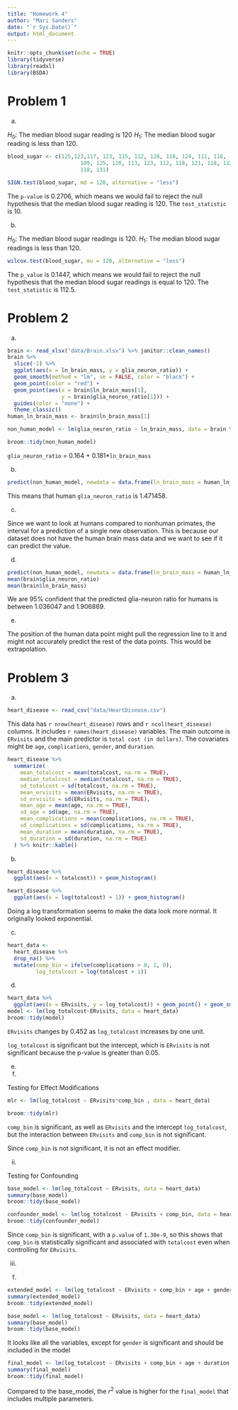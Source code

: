 ```yaml
---
title: "Homework 4"
author: "Mari Sanders"
date: "`r Sys.Date()`"
output: html_document
---
```


```r
knitr::opts_chunk$set(echo = TRUE)
library(tidyverse)
library(readxl)
library(BSDA)
```

# Problem 1 

a) 

$H_0:$ The median blood sugar reading is 120
$H_1:$ The median blood sugar reading is less than 120. 

```r
blood_sugar <- c(125,123,117, 123, 115, 112, 128, 118, 124, 111, 116, 
                       109, 125, 120, 113, 123, 112, 118, 121, 118, 122, 115,105, 
                       118, 131)

SIGN.test(blood_sugar, md = 120, alternative = "less")

```

The `p-value` is 0.2706, which means we would fail to reject the null hypothesis that the median blood sugar reading is 120. The `test_statistic` is 10. 

b)

$H_0:$ The median blood sugar readings is 120. 
$H_1:$ The median blood sugar readings is less than 120. 

```r
wilcox.test(blood_sugar, mu = 120, alternative = "less")
```

The `p_value` is 0.1447, which means we would fail to reject the null hypothesis that the median blood sugar readings is equal to 120. The `test_statistic` is 112.5. 

# Problem 2 

a) 

```r
brain <- read_xlsx("data/Brain.xlsx") %>% janitor::clean_names() 
brain %>% 
  slice(-1) %>% 
  ggplot(aes(x = ln_brain_mass, y = glia_neuron_ratio)) +
  geom_smooth(method = "lm", se = FALSE, color = "black") +
  geom_point(color = "red") +
  geom_point(aes(x = brain$ln_brain_mass[1], 
                 y = brain$glia_neuron_ratio[1])) +
  guides(color = "none") +
  theme_classic()
human_ln_brain_mass <- brain$ln_brain_mass[1]

non_human_model <- lm(glia_neuron_ratio ~ ln_brain_mass, data = brain %>% slice(-1))

broom::tidy(non_human_model)

```

`glia_neuron_ratio` = 0.164 + 0.181*`ln_brain_mass`

b) 

```r
predict(non_human_model, newdata = data.frame(ln_brain_mass = human_ln_brain_mass))
```

This means that human `glia_neuron_ratio` is 1.471458. 


c) 

Since we want to look at humans compared to nonhuman primates, the interval for a prediction of a single new observation. This is because our dataset does not have the human brain mass data and we want to see if it can predict the value. 

d) 

```r
predict(non_human_model, newdata = data.frame(ln_brain_mass = human_ln_brain_mass), interval = "prediction", level = 0.95)
mean(brain$glia_neuron_ratio)
mean(brain$ln_brain_mass)
```

We are 95% confident that the predicted glia-neuron ratio for humans is between 1.036047 and 1.906869. 

e) 

The position of the human data point might pull the regression line to it and might not accurately predict the rest of the data points. This would be extrapolation. 

# Problem 3 

a) 

```r
heart_disease <- read_csv("data/HeartDisease.csv") 
```

This data has `r nrow(heart_disease)` rows and `r ncol(heart_disease)` columns. It includes `r names(heart_disease)` variables. The main outcome is `ERvisits` and the main predictor is `total cost (in dollars)`. The covariates might be `age`, `complications`, `gender`, and `duration`.

```r
heart_disease %>% 
  summarize(
    mean_totalcost = mean(totalcost, na.rm = TRUE),
    median_totalcost = median(totalcost, na.rm = TRUE),
    sd_totalcost = sd(totalcost, na.rm = TRUE),
    mean_ervisits = mean(ERvisits, na.rm = TRUE),
    sd_ervisits = sd(ERvisits, na.rm = TRUE),
    mean_age = mean(age, na.rm = TRUE),
    sd_age = sd(age, na.rm = TRUE),
    mean_complications = mean(complications, na.rm = TRUE),
    sd_complications = sd(complications, na.rm = TRUE),
    mean_duration = mean(duration, na.rm = TRUE),
    sd_duration = sd(duration, na.rm = TRUE)
  ) %>% knitr::kable()
```

b) 

```r
heart_disease %>% 
  ggplot(aes(x = totalcost)) + geom_histogram()

heart_disease %>% 
  ggplot(aes(x = log(totalcost) + 1)) + geom_histogram()

```

Doing a log transformation seems to make the data look more normal. It originally looked exponential. 

c) 

```r
heart_data <- 
  heart_disease %>% 
  drop_na() %>% 
  mutate(comp_bin = ifelse(complications > 0, 1, 0), 
         log_totalcost = log(totalcost + 1))
```

d) 

```r
heart_data %>% 
  ggplot(aes(x = ERvisits, y = log_totalcost)) + geom_point() + geom_smooth(method = lm)
model <- lm(log_totalcost~ERvisits, data = heart_data)
broom::tidy(model)
```

`ERvisits` changes by 0.452 as `log_totalcost` increases by one unit. 

`log_totalcost` is significant but the intercept, which is `ERvisits` is not significant because the p-value is greater than 0.05. 

e) 

i) 

Testing for Effect Modifications

```r
mlr <- lm(log_totalcost ~ ERvisits*comp_bin , data = heart_data)

broom::tidy(mlr)
```

`comp_bin` is significant, as well as `ERvisits` and the intercept `log_totalcost`, but the interaction between `ERvisits` and `comp_bin` is not significant. 

Since `comp_bin` is not significant, it is not an effect modifier.

ii) 

Testing for Confounding

```r
base_model <- lm(log_totalcost ~ ERvisits, data = heart_data)
summary(base_model)
broom::tidy(base_model)

confounder_model <- lm(log_totalcost ~ ERvisits + comp_bin, data = heart_data)
broom::tidy(confounder_model)
```

Since `comp_bin` is significant, with a `p.value` of `1.38e-9`, so this shows that `comp_bin` is statistically significant and associated with `totalcost` even when controlling for `ERvisits`. 

iii) 


f) 

```r
extended_model <- lm(log_totalcost ~ ERvisits + comp_bin + age + gender + duration, data = heart_data)
summary(extended_model)
broom::tidy(extended_model)

base_model <- lm(log_totalcost ~ ERvisits, data = heart_data)
summary(base_model)
broom::tidy(base_model)
```

It looks like all the variables, except for `gender` is significant and should be included in the model

```r
final_model <- lm(log_totalcost ~ ERvisits + comp_bin + age + duration, data = heart_data)
summary(final_model)
broom::tidy(final_model)
```

Compared to the base_model, the $r^2$ value is higher for the `final_model` that includes multiple parameters. 
